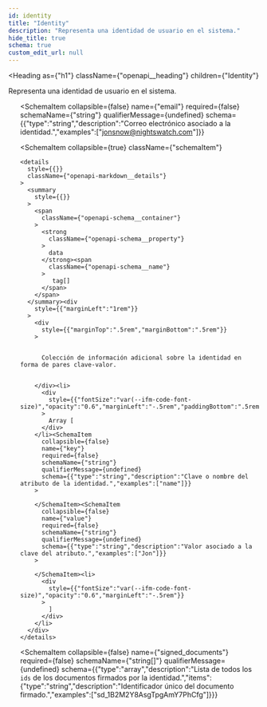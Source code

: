 ```yaml
---
id: identity
title: "Identity"
description: "Representa una identidad de usuario en el sistema."
hide_title: true
schema: true
custom_edit_url: null
---
```



<Heading
  as={"h1"}
  className={"openapi__heading"}
  children={"Identity"}
>
</Heading>



Representa una identidad de usuario en el sistema.

<ul>
  <SchemaItem
    collapsible={false}
    name={"id"}
    required={false}
    schemaName={"string"}
    qualifierMessage={undefined}
    schema={{"type":"string","description":"Identificador único de la identidad.","examples":["id_ma21KLsmaslopask912Aa2"]}}
  >
    
  </SchemaItem><SchemaItem
    collapsible={false}
    name={"email"}
    required={false}
    schemaName={"string"}
    qualifierMessage={undefined}
    schema={{"type":"string","description":"Correo electrónico asociado a la identidad.","examples":["jonsnow@nightswatch.com"]}}
  >
    
  </SchemaItem><SchemaItem
    collapsible={true}
    className={"schemaItem"}
  >
    <details
      style={{}}
      className={"openapi-markdown__details"}
    >
      <summary
        style={{}}
      >
        <span
          className={"openapi-schema__container"}
        >
          <strong
            className={"openapi-schema__property"}
          >
            data
          </strong><span
            className={"openapi-schema__name"}
          >
             tag[]
          </span>
        </span>
      </summary><div
        style={{"marginLeft":"1rem"}}
      >
        <div
          style={{"marginTop":".5rem","marginBottom":".5rem"}}
        >
          
          
          Colección de información adicional sobre la identidad en forma de pares clave-valor.
          
          
        </div><li>
          <div
            style={{"fontSize":"var(--ifm-code-font-size)","opacity":"0.6","marginLeft":"-.5rem","paddingBottom":".5rem"}}
          >
            Array [
          </div>
        </li><SchemaItem
          collapsible={false}
          name={"key"}
          required={false}
          schemaName={"string"}
          qualifierMessage={undefined}
          schema={{"type":"string","description":"Clave o nombre del atributo de la identidad.","examples":["name"]}}
        >
          
        </SchemaItem><SchemaItem
          collapsible={false}
          name={"value"}
          required={false}
          schemaName={"string"}
          qualifierMessage={undefined}
          schema={{"type":"string","description":"Valor asociado a la clave del atributo.","examples":["Jon"]}}
        >
          
        </SchemaItem><li>
          <div
            style={{"fontSize":"var(--ifm-code-font-size)","opacity":"0.6","marginLeft":"-.5rem"}}
          >
            ]
          </div>
        </li>
      </div>
    </details>
  </SchemaItem><SchemaItem
    collapsible={false}
    name={"signed_documents"}
    required={false}
    schemaName={"string[]"}
    qualifierMessage={undefined}
    schema={{"type":"array","description":"Lista de todos los `ids` de los documentos firmados por la identidad.","items":{"type":"string","description":"Identificador único del documento firmado.","examples":["sd_1B2M2Y8AsgTpgAmY7PhCfg"]}}}
  >
    
  </SchemaItem>
</ul>
            